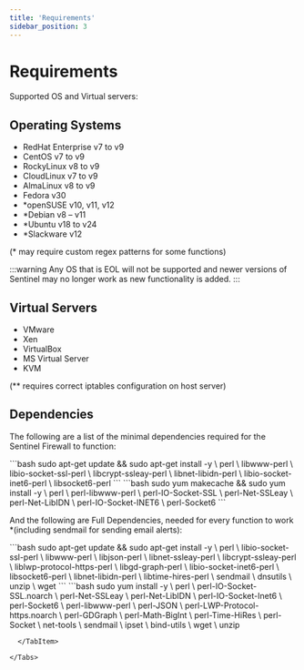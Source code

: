 ```yaml
---
title: 'Requirements'
sidebar_position: 3
---
```




# Requirements

Supported OS and Virtual servers:

## Operating Systems

- RedHat Enterprise v7 to v9
- CentOS v7 to v9
- RockyLinux v8 to v9
- CloudLinux v7 to v9
- AlmaLinux v8 to v9
- Fedora v30
- *openSUSE v10, v11, v12
- *Debian v8 – v11
- *Ubuntu v18 to v24
- *Slackware v12

(* may require custom regex patterns for some functions)

:::warning 
Any OS that is EOL will not be supported and newer versions of Sentinel may no longer work as new functionality is added.
:::

## Virtual Servers

- VMware
- Xen
- VirtualBox
- MS Virtual Server
- KVM

(** requires correct iptables configuration on host server)


## Dependencies

The following are a list of the minimal dependencies required for the Sentinel Firewall to function:

<Tabs groupId="os" queryString>
  <TabItem value="ubuntudebian" label="Ubuntu/Debian" default>
```bash
sudo apt-get update && sudo apt-get install -y \
  perl \
  libwww-perl \
  libio-socket-ssl-perl \
  libcrypt-ssleay-perl \
  libnet-libidn-perl \
  libio-socket-inet6-perl \
  libsocket6-perl
```
  </TabItem>

  <TabItem value="centosrhel" label="CentOS/RHEL" default>
```bash
sudo yum makecache && sudo yum install -y \
  perl \
  perl-libwww-perl \
  perl-IO-Socket-SSL \
  perl-Net-SSLeay \
  perl-Net-LibIDN \
  perl-IO-Socket-INET6 \
  perl-Socket6
```
  </TabItem>

</Tabs>


And the following are Full Dependencies, needed for every function to work *(including sendmail for sending email alerts):

<Tabs groupId="os" queryString>
  <TabItem value="ubuntudebian" label="Ubuntu/Debian" default>
```bash
sudo apt-get update && sudo apt-get install -y \
  perl \
  libio-socket-ssl-perl \
  libwww-perl \
  libjson-perl \
  libnet-ssleay-perl \
  libcrypt-ssleay-perl \
  liblwp-protocol-https-perl \
  libgd-graph-perl \
  libio-socket-inet6-perl \
  libsocket6-perl \
  libnet-libidn-perl \
  libtime-hires-perl \
  sendmail \
  dnsutils \
  unzip \
  wget
```
  </TabItem>

  <TabItem value="centosrhel" label="CentOS/RHEL" default>
```bash
sudo yum install -y \
  perl \
  perl-IO-Socket-SSL.noarch \
  perl-Net-SSLeay \
  perl-Net-LibIDN \
  perl-IO-Socket-Inet6 \
  perl-Socket6 \
  perl-libwww-perl \
  perl-JSON \
  perl-LWP-Protocol-https.noarch \
  perl-GDGraph \
  perl-Math-BigInt \
  perl-Time-HiRes \
  perl-Socket \
  net-tools \
  sendmail \
  ipset \
  bind-utils \
  wget \
  unzip

```
  </TabItem>

</Tabs>

